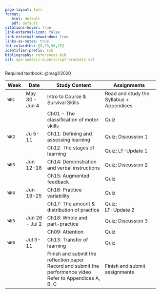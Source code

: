 ```yaml
---
page-layout: full
format: 
   html: default
   pdf: default
citations-hover: true
link-external-icon: false
link-external-newwindow: true
links-as-notes: true
tbl-colwidths: [5,20,50,25]
identifier-prefix: sch
bibliography: references.bib
csl: apa-numeric-superscript-brackets.csl
---
```


Required textbook: @magill2020

+-----------+----------------+---------------------------------------------+------------------------------------------+
| Week      | Date           | Study Content                               | Assignments                              |
+===========+================+=============================================+==========================================+
| `WK1`     | May 30 - Jun 4 | Intro to Course & Survival Skills           | Read and study the Syllabus + Appendices |
+-----------+----------------+---------------------------------------------+------------------------------------------+
|           |                | Ch01 - The classification of motor skills   | Quiz                                     |
+-----------+----------------+---------------------------------------------+------------------------------------------+
| `WK2`     | Ju 5-11        | Ch11: Defining and assessing learning       | Quiz; Discussion 1                       |
+-----------+----------------+---------------------------------------------+------------------------------------------+
|           |                | Ch12: The stages of learning                | Quiz; LT-Update 1                        |
+-----------+----------------+---------------------------------------------+------------------------------------------+
| `WK3`     | Jun 12-18      | Ch14: Demonstration and verbal instructions | Quiz; Discussion 2                       |
+-----------+----------------+---------------------------------------------+------------------------------------------+
|           |                | Ch15: Augmented feedback                    | Quiz                                     |
+-----------+----------------+---------------------------------------------+------------------------------------------+
| `WK4`     | Jun 19-25      | Ch16: Practice variability                  | Quiz                                     |
+-----------+----------------+---------------------------------------------+------------------------------------------+
|           |                | Ch17: The amount & distribution of practice | Quiz;\                                   |
|           |                |                                             | LT-Update 2                              |
+-----------+----------------+---------------------------------------------+------------------------------------------+
| `WK5`     | Jun 26 - Jul 2 | Ch18: Whole and part-practice               | Quiz; Discussion 3                       |
+-----------+----------------+---------------------------------------------+------------------------------------------+
|           |                | Ch09: Attention                             | Quiz                                     |
+-----------+----------------+---------------------------------------------+------------------------------------------+
| `WK6`     | Jul 3-11       | Ch13: Transfer of learning                  | Quiz                                     |
+-----------+----------------+---------------------------------------------+------------------------------------------+
|           |                | Finish and submit the reflection paper\     | Finish and submit assignments            |
|           |                | Record and submit the performance video\    |                                          |
|           |                | Refer to Appendices A, B, C                 |                                          |
+-----------+----------------+---------------------------------------------+------------------------------------------+
